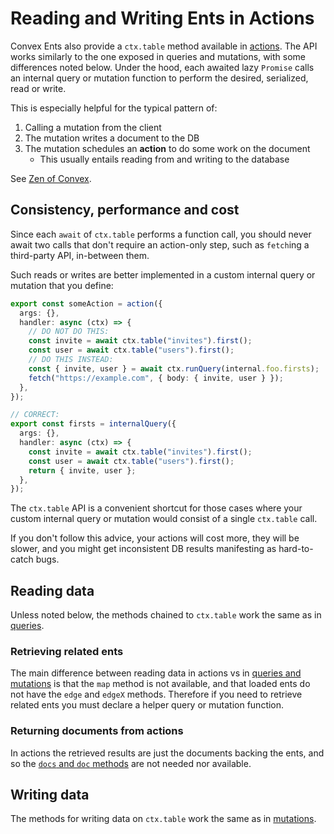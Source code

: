 
# Reading and Writing Ents in Actions

Convex Ents also provide a `ctx.table` method available in
[actions](https://docs.convex.dev/functions/actions). The API works similarly to
the one exposed in queries and mutations, with some differences noted below.
Under the hood, each awaited lazy `Promise` calls an internal query or mutation
function to perform the desired, serialized, read or write.

This is especially helpful for the typical pattern of:

1. Calling a mutation from the client
2. The mutation writes a document to the DB
3. The mutation schedules an **action** to do some work on the document
   - This usually entails reading from and writing to the database

See [Zen of Convex](https://docs.convex.dev/zen).

## Consistency, performance and cost

Since each `await` of `ctx.table` performs a function call, you should never
await two calls that don't require an action-only step, such as `fetch`ing a
third-party API, in-between them.

Such reads or writes are better implemented in a custom internal query or
mutation that you define:

```ts
export const someAction = action({
  args: {},
  handler: async (ctx) => {
    // DO NOT DO THIS:
    const invite = await ctx.table("invites").first();
    const user = await ctx.table("users").first();
    // DO THIS INSTEAD:
    const { invite, user } = await ctx.runQuery(internal.foo.firsts);
    fetch("https://example.com", { body: { invite, user } });
  },
});

// CORRECT:
export const firsts = internalQuery({
  args: {},
  handler: async (ctx) => {
    const invite = await ctx.table("invites").first();
    const user = await ctx.table("users").first();
    return { invite, user };
  },
});
```

The `ctx.table` API is a convenient shortcut for those cases where your custom
internal query or mutation would consist of a single `ctx.table` call.

If you don't follow this advice, your actions will cost more, they will be
slower, and you might get inconsistent DB results manifesting as hard-to-catch
bugs.

## Reading data

Unless noted below, the methods chained to `ctx.table` work the same as in
[queries](/read).

### Retrieving related ents

The main difference between reading data in actions vs in
[queries and mutations](/read#retrieving-related-ents) is that the `map` method
is not available, and that loaded ents do not have the `edge` and `edgeX`
methods. Therefore if you need to retrieve related ents you must declare a
helper query or mutation function.

### Returning documents from actions

In actions the retrieved results are just the documents backing the ents, and so
the [`docs` and `doc` methods](/read#returning-documents-from-functions) are not
needed nor available.

## Writing data

The methods for writing data on `ctx.table` work the same as in
[mutations](/write).
